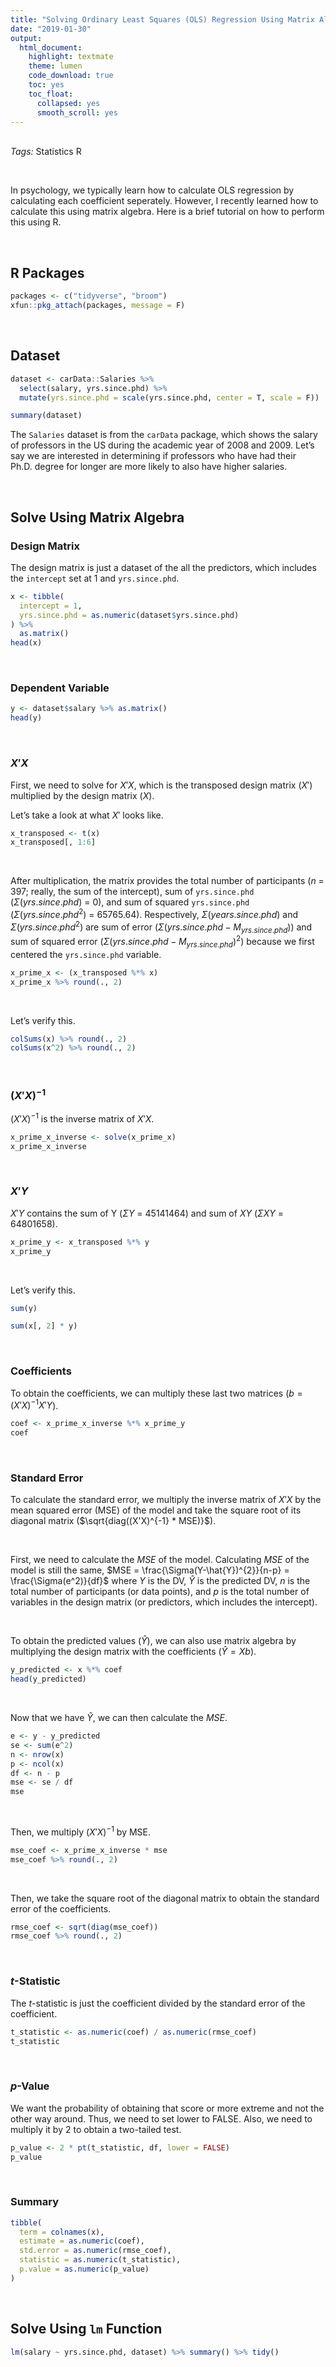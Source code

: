 ```yaml
---
title: "Solving Ordinary Least Squares (OLS) Regression Using Matrix Algebra"
date: "2019-01-30"
output:
  html_document:
    highlight: textmate
    theme: lumen
    code_download: true
    toc: yes
    toc_float:
      collapsed: yes
      smooth_scroll: yes
---
```


<br>*Tags:* <span class="badge badge-pill badge-light">Statistics</span>
<span class="badge badge-pill badge-primary">R</span>

<br>

In psychology, we typically learn how to calculate OLS regression by calculating each coefficient seperately. However, I recently learned how to calculate this using matrix algebra. Here is a brief tutorial on how to perform this using R.

<br>

## R Packages
```r
packages <- c("tidyverse", "broom")
xfun::pkg_attach(packages, message = F)
```

<br>

## Dataset
```r
dataset <- carData::Salaries %>%
  select(salary, yrs.since.phd) %>%
  mutate(yrs.since.phd = scale(yrs.since.phd, center = T, scale = F))
```

```r
summary(dataset)
```

The `Salaries` dataset is from the `carData` package, which shows the salary of professors in the US during the academic year of 2008 and 2009. Let's say we are interested in determining if professors who have had their Ph.D. degree for longer are more likely to also have higher salaries.

<br>

## Solve Using Matrix Algebra

### Design Matrix

The design matrix is just a dataset of the all the predictors, which includes the `intercept` set at 1 and `yrs.since.phd`.

```r
x <- tibble(
  intercept = 1,
  yrs.since.phd = as.numeric(dataset$yrs.since.phd)
) %>%
  as.matrix()
head(x)
```

<br>

### Dependent Variable
```r
y <- dataset$salary %>% as.matrix()
head(y)
```

<br>

### $X'X$

First, we need to solve for $X'X$, which is the transposed design matrix ($X'$) multiplied by the design matrix ($X$). 

Let's take a look at what $X'$ looks like.

```r
x_transposed <- t(x)
x_transposed[, 1:6]
```

<br>

After multiplication, the matrix provides the total number of participants ($n$ = 397; really, the sum of the intercept), sum of `yrs.since.phd` ($\Sigma(yrs.since.phd)$ = 0), and sum of squared `yrs.since.phd` ($\Sigma (yrs.since.phd^2)$ = 65765.64). Respectively, $\Sigma (years.since.phd)$ and $\Sigma (yrs.since.phd^2)$ are sum of error ($\Sigma(yrs.since.phd-M_{yrs.since.phd})$) and sum of squared error ($\Sigma(yrs.since.phd-M_{yrs.since.phd})^2$) because we first centered the `yrs.since.phd` variable.

```r
x_prime_x <- (x_transposed %*% x)
x_prime_x %>% round(., 2)
```

<br>

Let's verify this.
```r
colSums(x) %>% round(., 2)
colSums(x^2) %>% round(., 2)
```

<br>

### $(X'X)^{-1}$

$(X'X)^{-1}$ is the inverse matrix of $X'X$.
```r
x_prime_x_inverse <- solve(x_prime_x)
x_prime_x_inverse
```

<br>

### $X'Y$

$X'Y$ contains the sum of Y ($\Sigma Y$ = 45141464) and sum of $XY$ ($\Sigma XY$ = 64801658).
```r
x_prime_y <- x_transposed %*% y
x_prime_y
```

<br>

Let's verify this.
```r
sum(y)

sum(x[, 2] * y)
```

<br>

### Coefficients

To obtain the coefficients, we can multiply these last two matrices ($b = (X'X)^{-1}X'Y$).
```r
coef <- x_prime_x_inverse %*% x_prime_y
coef
```

<br>

### Standard Error

To calculate the standard error, we multiply the inverse matrix of $X'X$ by the mean squared error (MSE) of the model and take the square root of its diagonal matrix ($\sqrt{diag((X'X)^{-1} * MSE)}$).

<br>

First, we need to calculate the $MSE$ of the model. Calculating $MSE$ of the model is still the same, $MSE = \frac{\Sigma(Y-\hat{Y})^{2}}{n-p} = \frac{\Sigma(e^2)}{df}$ where $Y$ is the DV, $\hat{Y}$ is the predicted DV, $n$ is the total number of participants (or data points), and $p$ is the total number of variables in the design matrix (or predictors, which includes the intercept). 

<br>

To obtain the predicted values ($\hat{Y}$), we can also use matrix algebra by multiplying the design matrix with the coefficients ($\hat{Y} = Xb$).
```r
y_predicted <- x %*% coef
head(y_predicted)
```

<br>

Now that we have $\hat{Y}$, we can then calculate the $MSE$.
```r
e <- y - y_predicted
se <- sum(e^2)
n <- nrow(x)
p <- ncol(x)
df <- n - p
mse <- se / df
mse
```

<br>

Then, we multiply $(X'X)^{-1}$ by MSE.

```r
mse_coef <- x_prime_x_inverse * mse
mse_coef %>% round(., 2)
```

<br>

Then, we take the square root of the diagonal matrix to obtain the standard error of the coefficients.

```r
rmse_coef <- sqrt(diag(mse_coef))
rmse_coef %>% round(., 2)
```

<br>

### *t*-Statistic

The *t*-statistic is just the coefficient divided by the standard error of the coefficient.

```r
t_statistic <- as.numeric(coef) / as.numeric(rmse_coef)
t_statistic
```

<br>

### *p*-Value

We want the probability of obtaining that score or more extreme and not the other way around. Thus, we need to set lower to FALSE. Also, we need to multiply it by 2 to obtain a two-tailed test.

```r
p_value <- 2 * pt(t_statistic, df, lower = FALSE)
p_value
```

<br>

### Summary
```r
tibble(
  term = colnames(x),
  estimate = as.numeric(coef),
  std.error = as.numeric(rmse_coef),
  statistic = as.numeric(t_statistic),
  p.value = as.numeric(p_value)
)
```

<br>

## Solve Using `lm` Function
```r
lm(salary ~ yrs.since.phd, dataset) %>% summary() %>% tidy()
```

